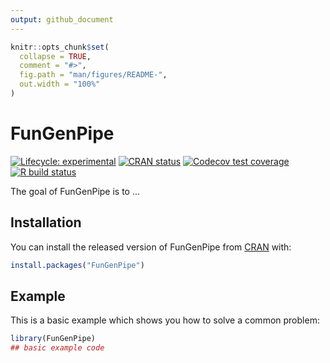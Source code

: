 ```yaml
---
output: github_document
---
```


<!-- README.md is generated from README.Rmd. Please edit that file -->

```r
knitr::opts_chunk$set(
  collapse = TRUE,
  comment = "#>",
  fig.path = "man/figures/README-",
  out.width = "100%"
)
```

# FunGenPipe

<!-- badges: start -->
[![Lifecycle: experimental](https://img.shields.io/badge/lifecycle-experimental-orange.svg)](https://www.tidyverse.org/lifecycle/#experimental)
[![CRAN status](https://www.r-pkg.org/badges/version/FunGenPipe)](https://CRAN.R-project.org/package=FunGenPipe)
[![Codecov test coverage](https://codecov.io/gh/peterjuv/FunGenPipe/branch/master/graph/badge.svg)](https://codecov.io/gh/peterjuv/FunGenPipe?branch=master)
[![R build status](https://github.com/peterjuv/FunGenPipe/workflows/R-CMD-check/badge.svg)](https://github.com/peterjuv/FunGenPipe/actions)
<!-- badges: end -->

The goal of FunGenPipe is to ...

## Installation

You can install the released version of FunGenPipe from [CRAN](https://CRAN.R-project.org) with:

``` r
install.packages("FunGenPipe")
```

## Example

This is a basic example which shows you how to solve a common problem:

```r
library(FunGenPipe)
## basic example code
```
<!--
What is special about using `README.Rmd` instead of just `README.md`? You can include R chunks like so:

```r
summary(cars)
```

You'll still need to render `README.Rmd` regularly, to keep `README.md` up-to-date.

You can also embed plots, for example:

```r
plot(pressure)
```

In that case, don't forget to commit and push the resulting figure files, so they display on GitHub!
-->